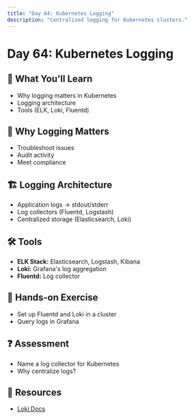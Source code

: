 ```yaml
---
title: "Day 64: Kubernetes Logging"
description: "Centralized logging for Kubernetes clusters."
---
```


# Day 64: Kubernetes Logging

## 🎯 What You'll Learn

- Why logging matters in Kubernetes
- Logging architecture
- Tools (ELK, Loki, Fluentd)

## 📝 Why Logging Matters

- Troubleshoot issues
- Audit activity
- Meet compliance

## 🏗️ Logging Architecture

- Application logs -> stdout/stderr
- Log collectors (Fluentd, Logstash)
- Centralized storage (Elasticsearch, Loki)

## 🛠️ Tools

- **ELK Stack:** Elasticsearch, Logstash, Kibana
- **Loki:** Grafana's log aggregation
- **Fluentd:** Log collector

## 📝 Hands-on Exercise

- Set up Fluentd and Loki in a cluster
- Query logs in Grafana

## ❓ Assessment

- Name a log collector for Kubernetes
- Why centralize logs?

## 🔗 Resources

- [Loki Docs](https://grafana.com/docs/loki/latest/)
